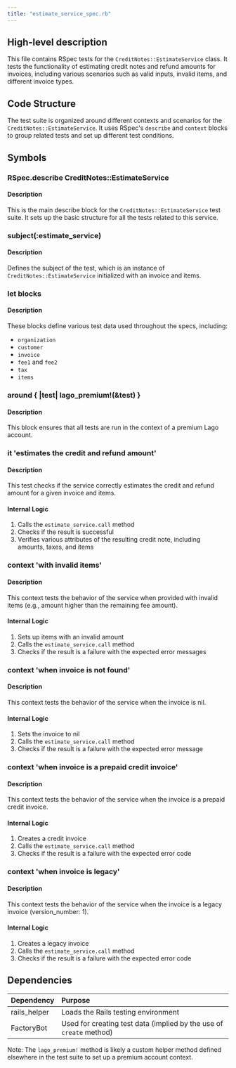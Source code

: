 ```yaml
---
title: "estimate_service_spec.rb"
---
```


## High-level description
This file contains RSpec tests for the `CreditNotes::EstimateService` class. It tests the functionality of estimating credit notes and refund amounts for invoices, including various scenarios such as valid inputs, invalid items, and different invoice types.

## Code Structure
The test suite is organized around different contexts and scenarios for the `CreditNotes::EstimateService`. It uses RSpec's `describe` and `context` blocks to group related tests and set up different test conditions.

## Symbols

### RSpec.describe CreditNotes::EstimateService
#### Description
This is the main describe block for the `CreditNotes::EstimateService` test suite. It sets up the basic structure for all the tests related to this service.

### subject(:estimate_service)
#### Description
Defines the subject of the test, which is an instance of `CreditNotes::EstimateService` initialized with an invoice and items.

### let blocks
#### Description
These blocks define various test data used throughout the specs, including:
- `organization`
- `customer`
- `invoice`
- `fee1` and `fee2`
- `tax`
- `items`

### around { |test| lago_premium!(&test) }
#### Description
This block ensures that all tests are run in the context of a premium Lago account.

### it 'estimates the credit and refund amount'
#### Description
This test checks if the service correctly estimates the credit and refund amount for a given invoice and items.

#### Internal Logic
1. Calls the `estimate_service.call` method
2. Checks if the result is successful
3. Verifies various attributes of the resulting credit note, including amounts, taxes, and items

### context 'with invalid items'
#### Description
This context tests the behavior of the service when provided with invalid items (e.g., amount higher than the remaining fee amount).

#### Internal Logic
1. Sets up items with an invalid amount
2. Calls the `estimate_service.call` method
3. Checks if the result is a failure with the expected error messages

### context 'when invoice is not found'
#### Description
This context tests the behavior of the service when the invoice is nil.

#### Internal Logic
1. Sets the invoice to nil
2. Calls the `estimate_service.call` method
3. Checks if the result is a failure with the expected error message

### context 'when invoice is a prepaid credit invoice'
#### Description
This context tests the behavior of the service when the invoice is a prepaid credit invoice.

#### Internal Logic
1. Creates a credit invoice
2. Calls the `estimate_service.call` method
3. Checks if the result is a failure with the expected error code

### context 'when invoice is legacy'
#### Description
This context tests the behavior of the service when the invoice is a legacy invoice (version_number: 1).

#### Internal Logic
1. Creates a legacy invoice
2. Calls the `estimate_service.call` method
3. Checks if the result is a failure with the expected error code

## Dependencies
| Dependency | Purpose |
|:-----------|:--------|
| rails_helper | Loads the Rails testing environment |
| FactoryBot | Used for creating test data (implied by the use of `create` method) |

Note: The `lago_premium!` method is likely a custom helper method defined elsewhere in the test suite to set up a premium account context.